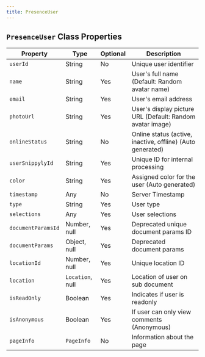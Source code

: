 ```yaml
---
title: PresenceUser
---
```




## `PresenceUser` Class Properties

| Property           | Type           | Optional | Description                                                                       |
|--------------------|----------------|----------|-----------------------------------------------------------------------------------|
| `userId`             | String         | No       | Unique user identifier                                                            |
| `name`               | String         | Yes      | User's full name (Default: Random avatar name)                                    |
| `email`              | String         | Yes      | User's email address                                                              |
| `photoUrl`           | String         | Yes      | User's display picture URL (Default: Random avatar image)                         |
| `onlineStatus`       | String         | No       | Online status (active, inactive, offline) (Auto generated)                        |
| `userSnippylyId`     | String         | Yes      | Unique ID for internal processing                                                 |
| `color`              | String         | Yes      | Assigned color for the user (Auto generated)                                      |
| `timestamp`          | Any            | No       | Server Timestamp                                                                  |
| `type`               | String         | Yes      | User type                                                                         |
| `selections`         | Any            | Yes      | User selections                                                                   |
| `documentParamsId`   | Number, null   | Yes      | Deprecated unique document params ID                                              |
| `documentParams`     | Object, null   | Yes      | Deprecated document params                                                        |
| `locationId`         | Number, null   | Yes      | Unique location ID                                                                |
| `location`           | `Location`, null | Yes      | Location of user on sub document                                                  |
| `isReadOnly`         | Boolean        | Yes      | Indicates if user is readonly                                                     |
| `isAnonymous`        | Boolean        | Yes      | If user can only view comments (Anonymous)                                        |
| `pageInfo`           | `PageInfo`       | No       | Information about the page                                                        |

